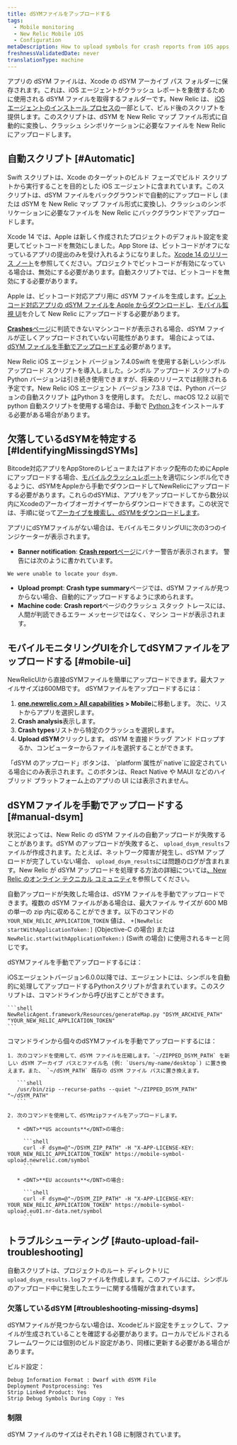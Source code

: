 ```yaml
---
title: dSYMファイルをアップロードする
tags:
  - Mobile monitoring
  - New Relic Mobile iOS
  - Configuration
metaDescription: How to upload symbols for crash reports from iOS apps monitored with New Relic mobile monitoring.
freshnessValidatedDate: never
translationType: machine
---
```


アプリの dSYM ファイルは、Xcode の dSYM アーカイブ パス フォルダーに保存されます。これは、iOS エージェントがクラッシュ レポートを象徴するために使用される dSYM ファイルを取得するフォルダーです。New Relic は、 [iOS エージェントのインストール プロセスの](/docs/mobile-monitoring/new-relic-mobile-ios/installation/spm-installation/#configure-using-swift-package-manager)一部として、ビルド後のスクリプトを提供します。このスクリプトは、dSYM を New Relic マップ ファイル形式に自動的に変換し、クラッシュ シンボリケーションに必要なファイルを New Relic にアップロードします。

## 自動スクリプト [#Automatic]

Swift スクリプトは、Xcode のターゲットのビルド フェーズでビルド スクリプトから実行することを目的とした iOS エージェントに含まれています。このスクリプトは、dSYM ファイルをバックグラウンドで自動的にアップロードし (または dSYM を New Relic マップ ファイル形式に変換し)、クラッシュのシンボリケーションに必要なファイルを New Relic にバックグラウンドでアップロードします。

Xcode 14 では、Apple は新しく作成されたプロジェクトのデフォルト設定を変更してビットコードを無効にしました。App Store は、ビットコードがオフになっているアプリの提出のみを受け入れるようになりました。[Xcode 14 のリリース ノート](https://developer.apple.com/documentation/xcode-release-notes/xcode-14-release-notes)を参照してください。プロジェクトでビットコードが有効になっている場合は、無効にする必要があります。自動スクリプトでは、ビットコードを無効にする必要があります。

Apple は、ビットコード対応アプリ用に dSYM ファイルを生成します。[ビットコード対応アプリの dSYM ファイルを Apple からダウンロードし](/docs/mobile-monitoring/new-relic-mobile-ios/install-configure/retrieve-upload-dsyms-bitcode-enabled-apps)、[モバイル監視 UI](#mobile-ui)を介して New Relic にアップロードする必要があります。

[<DNT>**Crashes**</DNT>ページ](/docs/mobile-monitoring/mobile-monitoring-ui/crashes/mobile-apps-crashes-dashboard)に判読できないマシンコードが表示される場合、dSYM ファイルが正しくアップロードされていない可能性があります。 場合によっては、 [dSYM ファイルを手動でアップロードする](#manual-dsym)必要があります。

New Relic iOS エージェント バージョン 7.4.0Swift を使用する新しいシンボル アップロード スクリプトを導入しました。シンボル アップロード スクリプトの Python バージョンは引き続き使用できますが、将来のリリースでは削除される予定です。New Relic iOS エージェント バージョン 7.3.8 では、Python バージョンの自動スクリプト [は](https://developer.apple.com/documentation/macos-release-notes/macos-12_3-release-notes)Python 3 を使用します。 ただし、macOS 12.2 以前で python 自動スクリプトを使用する場合は、手動で [Python 3](https://www.python.org/downloads/mac-osx/)をインストールする必要がある場合があります。

## 欠落しているdSYMを特定する [#IdentifyingMissingdSYMs]

Bitcode対応アプリをAppStoreのレビューまたはアドホック配布のためにAppleにアップロードする場合、[モバイルクラッシュレポート](/docs/mobile-monitoring/new-relic-mobile/getting-started/ios-agent-crash-reporting)を適切にシンボル化できるように、dSYMをAppleから手動でダウンロードしてNewRelicにアップロードする必要があります。これらのdSYMは、アプリをアップロードしてから数分以内にXcodeのアーカイブオーガナイザーからダウンロードできます。この状況では、手順に従って[アーカイブを検索し、dSYMをダウンロードします](#Archive)。

アプリにdSYMファイルがない場合は、モバイルモニタリングUIに次の3つのインジケーターが表示されます。

* <DNT>**Banner notification**</DNT>: [<DNT>**Crash report**</DNT>ページ](/docs/mobile-monitoring/mobile-monitoring-ui/crashes/mobile-apps-crash-report-dashboard)にバナー警告が表示されます。 警告には次のように書かれています。

```
We were unable to locate your dsym.
```

* <DNT>**Upload prompt**</DNT>: <DNT>**Crash type summary**</DNT>ページでは、dSYM ファイルが見つからない場合、自動的にアップロードするように求められます。
* <DNT>**Machine code**</DNT>: <DNT>**Crash report**</DNT>ページのクラッシュ スタック トレースには、人間が判読できるエラー メッセージではなく、マシン コードが表示されます。

## モバイルモニタリングUIを介してdSYMファイルをアップロードする [#mobile-ui]

NewRelicUIから直接dSYMファイルを簡単にアップロードできます。最大ファイルサイズは600MBです。 dSYMファイルをアップロードするには：

1. <DNT>**[one.newrelic.com &gt; All capabilities](https://one.newrelic.com/all-capabilities) &gt; Mobile**</DNT>に移動します。 次に、リストからアプリを選択します。
2. <DNT>**Crash analysis**</DNT>表示します。
3. <DNT>**Crash types**</DNT>リストから特定のクラッシュを選択します。
4. <DNT>**Upload dSYM**</DNT>クリックします。 dSYM を直接ドラッグ アンド ドロップするか、コンピューターからファイルを選択することができます。

<Callout variant="important">
  「dSYM のアップロード」ボタンは、 `platform`属性が`native`に設定されている場合にのみ表示されます。このボタンは、React Native や MAUI などのハイブリッド プラットフォーム上のアプリの UI には表示されません。
</Callout>

## dSYMファイルを手動でアップロードする [#manual-dsym]

状況によっては、New Relic の dSYM ファイルの自動アップロードが失敗することがあります。dSYM のアップロードが失敗すると、 `upload_dsym_results`ファイルが作成されます。たとえば、ネットワーク障害が発生し、dSYM アップロードが完了していない場合、 `upload_dsym_results`には問題のログが含まれます。New Relic が dSYM アップロードを処理する方法の詳細については[、New Relic のオンライン テクニカル コミュニティ](https://discuss.newrelic.com/t/relic-solution-ios-dsym-upload-deep-dive/42513)を参照してください。

自動アップロードが失敗した場合は、dSYM ファイルを手動でアップロードできます。複数の dSYM ファイルがある場合は、最大ファイル サイズが 600 MB の単一の zip 内に収めることができます。以下のコマンドの `YOUR_NEW_RELIC_APPLICATION_TOKEN` 値は、 `+[NewRelic startWithApplicationToken:]` (Objective-C の場合) または `NewRelic.start(withApplicationToken:)` (Swift の場合) に使用されるキーと同じです。

dSYMファイルを手動でアップロードするには：

<CollapserGroup>
  <Collapser id="python-manual-upload" title="Pythonスクリプト経由（エージェントバージョン6.0.0以降）">
    iOSエージェントバージョン6.0.0以降では、エージェントには、シンボルを自動的に処理してアップロードするPythonスクリプトが含まれています。このスクリプトは、コマンドラインから呼び出すことができます。

    ```shell
    NewRelicAgent.framework/Resources/generateMap.py "DSYM_ARCHIVE_PATH" "YOUR_NEW_RELIC_APPLICATION_TOKEN"
    ```
  </Collapser>

  <Collapser id="command-line-manual-upload" title="コマンドライン経由">
    コマンドラインから個々のdSYMファイルを手動でアップロードするには：

    1. 次のコマンドを使用して、dSYM ファイルを圧縮します。`~/ZIPPED_DSYM_PATH` を新しい dSYM アーカイブ パスとファイル名 (例: `Users/my-name/desktop`) に置き換えます。また、 `~/dSYM_PATH` 既存の dSYM ファイル パスに置き換えます。

       ```shell
       /usr/bin/zip --recurse-paths --quiet "~/ZIPPED_DSYM_PATH" "~/dSYM_PATH"
       ```

    2. 次のコマンドを使用して、dSYMzipファイルをアップロードします。

       * <DNT>**US accounts**</DNT>の場合:

         ```shell
         curl -F dsym=@"~/DSYM_ZIP_PATH" -H "X-APP-LICENSE-KEY: YOUR_NEW_RELIC_APPLICATION_TOKEN" https://mobile-symbol-upload.newrelic.com/symbol
         ```

       * <DNT>**EU accounts**</DNT>の場合:

         ```shell
         curl -F dsym=@"~/DSYM_ZIP_PATH" -H "X-APP-LICENSE-KEY: YOUR_NEW_RELIC_APPLICATION_TOKEN" https://mobile-symbol-upload.eu01.nr-data.net/symbol
         ```
  </Collapser>
</CollapserGroup>

## トラブルシューティング [#auto-upload-fail-troubleshooting]

自動スクリプトは、プロジェクトのルート ディレクトリに`upload_dsym_results.log`ファイルを作成します。このファイルには、シンボルのアップロード中に発生したエラーに関する情報が含まれています。

### 欠落しているdSYM [#troubleshooting-missing-dsyms]

dSYMファイルが見つからない場合は、Xcodeビルド設定をチェックして、ファイルが生成されていることを確認する必要があります。ローカルでビルドされるフレームワークには個別のビルド設定があり、同様に更新する必要がある場合があります。

ビルド設定：

```
Debug Information Format : Dwarf with dSYM File
Deployment Postprocessing: Yes
Strip Linked Product: Yes
Strip Debug Symbols During Copy : Yes
```

### 制限

dSYM ファイルのサイズはそれぞれ 1 GB に制限されています。
